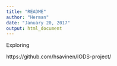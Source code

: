 ```yaml
---
title: "README"
author: "Herman"
date: "January 20, 2017"
output: html_document
---
```

Exploring

https://github.com/hsavinen/IODS-project/
